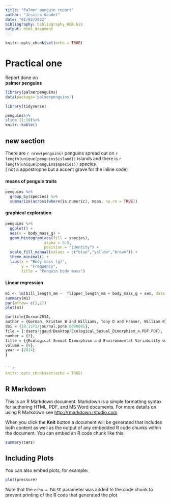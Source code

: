 ```yaml
---
title: "Palmer penguin report"
author: "Jessica Gaudet"
date: "01/02/2022"
bibliography: bibliography_HEB.bib
output: html_document
---
```


```r
knitr::opts_chunk$set(echo = TRUE)
```

# Practical one  
Report done on  
__palmer penguins__



```r
library(palmerpenguins)
data(package='palmerpenguins')
```

```r
library(tidyverse)
```
```r
penguins%>%
slice (1:10)%>%
knitr::kable()
```



## new section
There are `r nrow(penguins)` penguins spread out on `r length(unique(penguins$island))` islands and there is `r length(unique(penguins$species))` species  
 ( not a appostrophe but a accent grave for the inline code)  
 
#### means of penguin traits 

```r
penguins %>%
  group_by(species) %>%
  summarize(across(where(is.numeric), mean, na.rm = TRUE))
```

#### graphical exploration
```r
penguins %>%
  ggplot() +
  aes(x = body_mass_g) +
  geom_histogram(aes(fill = species),
                 alpha = 0.5,
                 position = "identity") +
  scale_fill_manual(values = c("blue","yellow","brown")) +
  theme_minimal() +
  labs(x = "Body mass (g)",
       y = "Frequency",
       title = "Penguin body mass")
```
#### Linear regression

```r
m1 <- lm(bill_length_mm ~  flipper_length_mm + body_mass_g + sex, data = penguins)
summary(m1)
par(mfrow= c(2,2))
plot(m1)
```
```r
@article{Gorman2014,
author = {Gorman, Kristen B and Williams, Tony D and Fraser, William R},
doi = {10.1371/journal.pone.0090081},
file = {:Users/jgaud/Desktop/Ecological_Sexual_Dimorphism_a.PDF:PDF},
number = {3},
title = {{Ecological Sexual Dimorphism and Environmental Variability within a Community of Antarctic Penguins ( Genus Pygoscelis )}},
volume = {9},
year = {2014}
}


```r
knitr::opts_chunk$set(echo = TRUE)
```

## R Markdown

This is an R Markdown document. Markdown is a simple formatting syntax for authoring HTML, PDF, and MS Word documents. For more details on using R Markdown see <http://rmarkdown.rstudio.com>.

When you click the **Knit** button a document will be generated that includes both content as well as the output of any embedded R code chunks within the document. You can embed an R code chunk like this:

```r
summary(cars)
```

## Including Plots

You can also embed plots, for example:

```r
plot(pressure)
```

Note that the `echo = FALSE` parameter was added to the code chunk to prevent printing of the R code that generated the plot.
